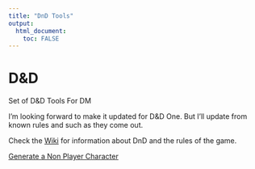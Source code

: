 ```yaml
---
title: "DnD Tools"
output: 
  html_document:
    toc: FALSE
---
```




# D&D

Set of D&D Tools For DM

I'm looking forward to make it updated for D&D One. But I'll update from known rules and such as they come out.

Check the [Wiki](https://github.com/JulTob/DnD/wiki) for information about DnD and the rules of the game.

[Generate a Non Player Character](https://jultob.github.io/DnD/call)
